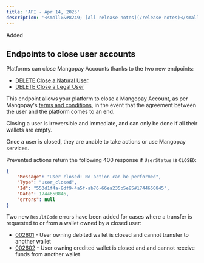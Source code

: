 ```yaml
---
title: 'API - Apr 14, 2025'  
description: '<small>&#8249; [All release notes](/release-notes)</small>'  
---
```


<div class="release-notes-page">

<div class="pill pill-green">Added</div>

## Endpoints to close user accounts

Platforms can close Mangopay Accounts thanks to the two new endpoints:
- [DELETE Close a Natural User](/api-reference/users/close-natural-user)
- [DELETE Close a Legal User](/api-reference/users/close-legal-user)

This endpoint allows your platform to close a Mangopay Account, as per Mangopay's <a href="https://mangopay.com/terms-and-conditions" target="_blank">terms and conditions</a>, in the event that the agreement between the user and the platform comes to an end.

Closing a user is irreversible and immediate, and can only be done if all their wallets are empty.

Once a user is closed, they are unable to take actions or use Mangopay services. 

Prevented actions return the following 400 response if `UserStatus` is `CLOSED`: 
```json 400 
{
    "Message": "User closed: No action can be performed",
    "Type": "user_closed",
    "Id": "553d1f4a-8df9-4a5f-ab76-66ea235b5e85#1744650845",
    "Date": 1744650846,
    "errors": null
}
```

Two new `ResultCode` errors have been added for cases where a transfer is requested to or from a wallet owned by a closed user: 
- [002601](/errors/codes/002601) - User owning debited wallet is closed and cannot transfer to another wallet
- [002602](/errors/codes/002602) - User owning credited wallet is closed and and cannot receive funds from another wallet

</div>